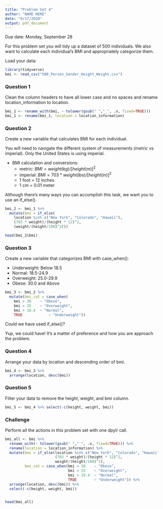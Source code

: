 ```yaml
---
title: "Problem Set 4"
author: "NAME HERE"
date: "9/17/2020"
output: pdf_document
---
```


Due date: Monday, September 28

For this problem set you will tidy up a dataset of 500 individuals. We also want to calculate each individual's BMI and appropriately categorize them.

Load your data:

```r
library(tidyverse)
bmi <- read_csv("500_Person_Gender_Height_Weight.csv")
```

### Question 1

Clean the column headers to have all lower case and no spaces and rename location_information to location.

```r
bmi_1 <- rename_with(bmi, ~ tolower(gsub(" ","_", .x, fixed=TRUE)))
bmi_1 <- rename(bmi_1, location = location_information)
```

\newpage 

### Question 2

Create a new variable that calculates BMI for each individual.

You will need to navigate the different system of measurements (metric vs imperial). Only the United States is using imperial.

* BMI calculation and conversions:
    + metric:   $BMI = weight (kg) / [height (m)]^2$
    + imperial: $BMI = 703 * weight (lbs) / [height (in)]^2$
    + 1 foot = 12 inches
    + 1 cm = 0.01 meter

Although there's many ways you can accomplish this task, we want you to use an if_else(). 

```r
bmi_2 <- bmi_1 %>%
  mutate(bmi = if_else(
    location %in% c("New York", "Colorado", "Hawaii"),
    (703 * weight)/(height * 12)^2, 
    (weight/(height/100)^2)))

head(bmi_2$bmi)
```

\newpage

### Question 3

Create a new variable that categorizes BMI with case_when():

* Underweight: Below 18.5
* Normal: 18.5-24.9
* Overweight: 25.0-29.9
* Obese: 30.0 and Above

```r
bmi_3 <- bmi_2 %>%
  mutate(bmi_cat = case_when(
    bmi > 30    ~ "Obese",
    bmi > 25    ~ "Overweight",
    bmi > 18.4  ~ "Normal",
    TRUE            ~ "Underweight"))
```

Could we have used if_else()?  

Yup, we could have! It's a matter of preference and how you are approach the problem.

\newpage

### Question 4

Arrange your data by location and descending order of bmi.

```r
bmi_4 <- bmi_3 %>%
  arrange(location, desc(bmi))
```

### Question 5

Filter your data to remove the height, weight, and bmi column.

```r
bmi_5 <- bmi_4 %>% select(-c(height, weight, bmi))
```

\newpage

### Challenge

Perform all the actions in this problem set with one dpylr call. 

```r
bmi_all <- bmi %>% 
  rename_with(~ tolower(gsub(" ","_", .x, fixed=TRUE))) %>%
  rename(location = location_information) %>%
  mutate(bmi = if_else(location %in% c("New York", "Colorado", "Hawaii"),
                       (703 * weight)/(height * 12)^2, 
                       weight/(height/100)^2),
         bmi_cat = case_when(bmi > 30    ~ "Obese",
                             bmi > 25    ~ "Overweight",
                             bmi > 18.4  ~ "Normal",
                             TRUE        ~ "Underweight")) %>%
  arrange(location, desc(bmi)) %>%
  select(-c(height, weight, bmi)) 
  

head(bmi_all)
```
